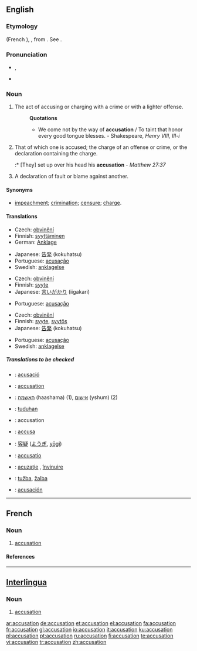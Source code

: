 ==English==

===Etymology===
{{OF.}} {{term|acusation|lang=fro}} (French {{term|accusation|lang=fr}}), {{L.}} {{term|accusatio|lang=la}}, from {{term|accusare|lang=la}}. See {{term|accuse}}.

===Pronunciation===
*{{IPA|/ˌæk.jʊˈzeɪ.ʃǝn/}}, {{SAMPA|/%{k.jU"zeI.S@n/}}
*{{audio|en-us-accusation.ogg|Audio (US)}}
*:{{rhymes|eɪʃǝn}}

===Noun===
{{en-noun}}

# The act of accusing or charging with a crime or with a lighter offense.
#:'''Quotations'''
#:*We come not by the way of '''accusation''' / To taint that honor every good tongue blesses. - Shakespeare, ''Henry VIII, III-i''
# That of which one is accused; the charge of an offense or crime, or the declaration containing the charge.
#:* [They] set up over his head his '''accusation''' - ''Matthew 27:37''
# A declaration of fault or blame against another. 

====Synonyms====
*[[impeachment]]; [[crimination]]; [[censure]]; [[charge]].

====Translations====
{{trans-top|act of accusing or charging with a crime}}
*Czech: [[obvinění]] {{n}}
*Finnish: [[syyttäminen]]
*German: [[Anklage]] {{f}}
{{trans-mid}}
*Japanese: [[告発]] (kokuhatsu)
*Portuguese: [[acusação]] {{f}}
*Swedish: [[anklagelse]] {{c}}
{{trans-bottom}}

{{trans-top|that of which one is accused}}
*Czech: [[obvinění]] {{n}}
*Finnish: [[syyte]]
*Japanese: [[言いがかり]] (iigakari)
{{trans-mid}}
*Portuguese: [[acusação]] {{f}}
{{trans-bottom}}

{{trans-top|declaration of fault or blame against another}}
*Czech: [[obvinění]] {{n}}
*Finnish: [[syyte]], [[syytös]]
*Japanese: [[告発]] (kokuhatsu)
{{trans-mid}}
*Portuguese: [[acusação]] {{f}}
*Swedish: [[anklagelse]] {{c}}
{{trans-bottom}}

=====Translations to be checked=====
{{checktrans-top}}
*{{ttbc|Catalan}}: [[acusació]] {{f}}
*{{ttbc|French}}: [[#French|accusation]] {{f}}
*{{ttbc|Hebrew}}: [[האשמה]] (haashama) {{f}} (1), [[אישום]] (yshum) {{m}} (2)
*{{ttbc|Indonesian}}: [[tuduh]]an
*{{ttbc|Interlingua}}: accusation
*{{ttbc|Italian}}: [[accusa]] {{f}}
{{trans-mid}}
*{{ttbc|Japanese}}: [[容疑]] ([[ようぎ]], [[yōgi]])
*{{ttbc|Latin}}: [[accusatio]]
*{{ttbc|Romanian}}: [[acuzaţie]] {{f}}, [[învinuire]] {{f}}
*{{ttbc|Serbian}}: [[tužba]], [[žalba]]
*{{ttbc|Spanish}}: [[acusación]] {{f}}
{{trans-bottom}}

----

==French==

===Noun===
{{fr-noun|f}}

# [[#English|accusation]]

====References====
{{R:DAF8}}

----

==[[Interlingua]]==

===Noun===
{{ia-noun|es}}

# [[#English|accusation]]

[[ar:accusation]]
[[de:accusation]]
[[et:accusation]]
[[el:accusation]]
[[fa:accusation]]
[[fr:accusation]]
[[gl:accusation]]
[[io:accusation]]
[[it:accusation]]
[[ku:accusation]]
[[pl:accusation]]
[[pt:accusation]]
[[ru:accusation]]
[[fi:accusation]]
[[te:accusation]]
[[vi:accusation]]
[[tr:accusation]]
[[zh:accusation]]